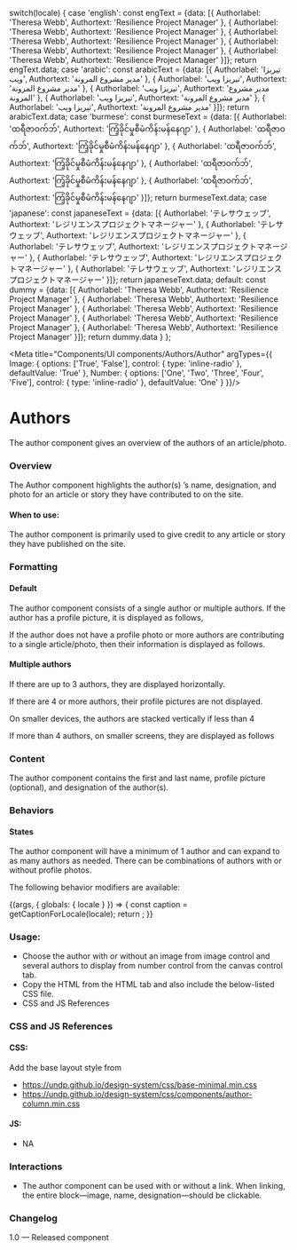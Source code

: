 
  switch(locale) {
    case 'english': const engText = {data: [{
      Authorlabel: 'Theresa Webb',
      Authortext: 'Resilience Project Manager'
    },
    {
      Authorlabel: 'Theresa Webb',
      Authortext: 'Resilience Project Manager'
    },
    {
      Authorlabel: 'Theresa Webb',
      Authortext: 'Resilience Project Manager'
    },
    {
      Authorlabel: 'Theresa Webb',
      Authortext: 'Resilience Project Manager'
    },
    {
      Authorlabel: 'Theresa Webb',
      Authortext: 'Resilience Project Manager'
    }]}; return engText.data;
    case 'arabic': const arabicText = {data: [{
      Authorlabel: 'تيريزا ويب',
      Authortext: 'مدير مشروع المرونة'
    },
    {
      Authorlabel: 'تيريزا ويب',
      Authortext: 'مدير مشروع المرونة'
    },
    {
      Authorlabel: 'تيريزا ويب',
      Authortext: 'مدير مشروع المرونة'
    },
    {
      Authorlabel: 'تيريزا ويب',
      Authortext: 'مدير مشروع المرونة'
    },
    {
      Authorlabel: 'تيريزا ويب',
      Authortext: 'مدير مشروع المرونة'
    }]}; return arabicText.data;
    case 'burmese': const burmeseText = {data: [{
      Authorlabel: 'ထရီဇာဝက်ဘ်',
      Authortext: 'ကြံ့ခိုင်မှုစီမံကိန်းမန်နေဂျာ'
    },
    {
      Authorlabel: 'ထရီဇာဝက်ဘ်',
      Authortext: 'ကြံ့ခိုင်မှုစီမံကိန်းမန်နေဂျာ'
    },
    {
      Authorlabel: 'ထရီဇာဝက်ဘ်',
      Authortext: 'ကြံ့ခိုင်မှုစီမံကိန်းမန်နေဂျာ'
    },
    {
      Authorlabel: 'ထရီဇာဝက်ဘ်',
      Authortext: 'ကြံ့ခိုင်မှုစီမံကိန်းမန်နေဂျာ'
    },
    {
      Authorlabel: 'ထရီဇာဝက်ဘ်',
      Authortext: 'ကြံ့ခိုင်မှုစီမံကိန်းမန်နေဂျာ'
    }]}; return burmeseText.data;
    case 'japanese': const japaneseText = {data: [{
      Authorlabel: 'テレサウェッブ',
      Authortext: 'レジリエンスプロジェクトマネージャー'
    },
    {
      Authorlabel: 'テレサウェッブ',
      Authortext: 'レジリエンスプロジェクトマネージャー'
    },
    {
      Authorlabel: 'テレサウェッブ',
      Authortext: 'レジリエンスプロジェクトマネージャー'
    },
    {
      Authorlabel: 'テレサウェッブ',
      Authortext: 'レジリエンスプロジェクトマネージャー'
    },
    {
      Authorlabel: 'テレサウェッブ',
      Authortext: 'レジリエンスプロジェクトマネージャー'
    }]}; return japaneseText.data;
    default:
      const dummy =  {data: [{
        Authorlabel: 'Theresa Webb',
        Authortext: 'Resilience Project Manager'
      },
      {
        Authorlabel: 'Theresa Webb',
        Authortext: 'Resilience Project Manager'
      },
      {
        Authorlabel: 'Theresa Webb',
        Authortext: 'Resilience Project Manager'
      },
      {
        Authorlabel: 'Theresa Webb',
        Authortext: 'Resilience Project Manager'
      },
      {
        Authorlabel: 'Theresa Webb',
        Authortext: 'Resilience Project Manager'
      }]};
    return dummy.data
  }
};

<Meta
  title="Components/UI components/Authors/Author" argTypes={{
  Image: {
    options: ['True', 'False'],
    control: { type: 'inline-radio' },
    defaultValue: 'True'
  },
  Number: {
    options: ['One', 'Two', 'Three', 'Four', 'Five'],
    control: { type: 'inline-radio' },
    defaultValue: 'One'
  }
  }}/>

# Authors

The author component gives an overview of the authors of an article/photo.

### Overview
The Author component highlights the author(s) ’s name, designation, and photo for an article or story they have contributed to on the site.

#### When to use:
The author component is primarily used to give credit to any article or story they have published on the site.

### Formatting

#### Default
The author component consists of a single author or multiple authors.
If the author has a profile picture, it is displayed as follows,


If the author does not have a profile photo or more authors are contributing to a single article/photo, then their information is displayed as follows.

#### Multiple authors
If there are up to 3 authors, they are displayed horizontally.


If there are 4 or more authors, their profile pictures are not displayed.



On smaller devices, the authors are stacked vertically if less than 4


If more than 4 authors, on smaller screens, they are displayed as follows



### Content

The author component contains the first and last name, profile picture (optional), and designation of the author(s).

### Behaviors

#### States
The author component will have a minimum of 1 author and can expand to as many authors as needed. There can be combinations of authors with or without profile photos.

The following behavior modifiers are available:

<Canvas>
<Story name="Author">
  {(args, { globals: { locale } }) => {
    const caption = getCaptionForLocale(locale);
    return <Author authorImage={authorImage} alt= 'Headshot of XYZ' data={caption} {...args}></Author>;
  }}
</Story>
</Canvas>

### Usage:
- Choose the author with or without an image from image control and several authors to display from number control from the canvas control tab.
- Copy the HTML from the HTML tab and also include the below-listed CSS file.
- CSS and JS References

### CSS and JS References

#### CSS:

Add the base layout style from

- https://undp.github.io/design-system/css/base-minimal.min.css
- https://undp.github.io/design-system/css/components/author-column.min.css

#### JS:
- NA

### Interactions
- The author component can be used with or without a link. When linking, the entire block—image, name, designation—should be clickable.

### Changelog
1.0 — Released component
